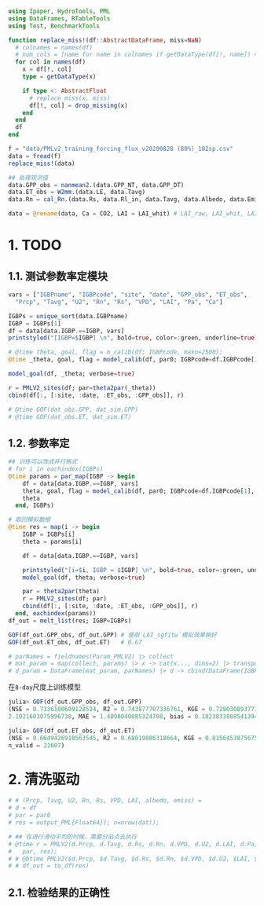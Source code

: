 ```julia
using Ipaper, HydroTools, PML
using DataFrames, RTableTools
using Test, BenchmarkTools

function replace_miss!(df::AbstractDataFrame, miss=NaN)
  # colnames = names(df)
  # num_cols = [name for name in colnames if getDataType(df[!, name]) <: Number]
  for col in names(df)
    x = df[!, col]
    type = getDataType(x)

    if type <: AbstractFloat
      # replace_miss(x, miss)
      df[!, col] = drop_missing(x)
    end
  end
  df
end

f = "data/PMLv2_training_forcing_flux_v20200828 (80%)_102sp.csv"
data = fread(f)
replace_miss!(data)

## 处理观测值
data.GPP_obs = nanmean2.(data.GPP_NT, data.GPP_DT)
data.ET_obs = W2mm.(data.LE, data.Tavg)
data.Rn = cal_Rn.(data.Rs, data.Rl_in, data.Tavg, data.Albedo, data.Emiss)

data = @rename(data, Ca = CO2, LAI = LAI_whit) # LAI_raw, LAI_whit, LAI_sgfitw
```


# 1. TODO

## 1.1. 测试参数率定模块

```julia
vars = ["IGBPname", "IGBPcode", "site", "date", "GPP_obs", "ET_obs",
  "Prcp", "Tavg", "U2", "Rn", "Rs", "VPD", "LAI", "Pa", "Ca"]

IGBPs = unique_sort(data.IGBPname)
IGBP = IGBPs[1]
df = data[data.IGBP.==IGBP, vars]
printstyled("[IGBP=$IGBP] \n", bold=true, color=:green, underline=true)

# @time theta, goal, flag = m_calib(df; IGBPcode, maxn=2500);
@time _theta, goal, flag = model_calib(df, par0; IGBPcode=df.IGBPcode[1], maxn=2500);

model_goal(df, _theta; verbose=true)

r = PMLV2_sites(df; par=theta2par(_theta))
cbind(df[:, [:site, :date, :ET_obs, :GPP_obs]], r)

# @time GOF(dat_obs.GPP, dat_sim.GPP)
# @time GOF(dat_obs.ET, dat_sim.ET)
```

## 1.2. 参数率定

```julia
## 训练可以改成并行格式
# for i in eachindex(IGBPs)
@time params = par_map(IGBP -> begin
    df = data[data.IGBP.==IGBP, vars]
    theta, goal, flag = model_calib(df, par0; IGBPcode=df.IGBPcode[1], maxn=2500, verbose=false)
    theta
  end, IGBPs)
```

```julia
# 取回模拟数据
@time res = map(i -> begin
    IGBP = IGBPs[i]
    theta = params[i]

    df = data[data.IGBP.==IGBP, vars]

    printstyled("[i=$i, IGBP = $IGBP] \n", bold=true, color=:green, underline=false)
    model_goal(df, theta; verbose=true)

    par = theta2par(theta)
    r = PMLV2_sites(df; par)
    cbind(df[:, [:site, :date, :ET_obs, :GPP_obs]], r)
  end, eachindex(params))
df_out = melt_list(res; IGBP=IGBPs)
```


```julia
GOF(df_out.GPP_obs, df_out.GPP) # 使用`LAI_sgfitw`模拟效果稍好
GOF(df_out.ET_obs, df_out.ET)   # 0.67

# parNames = fieldnames(Param_PMLV2) |> collect
# mat_param = map(collect, params) |> x -> cat(x..., dims=2) |> transpose
# d_param = DataFrame(mat_param, parNames) |> d -> cbind(DataFrame(IGBP=IGBPs), d)
```

在`8-day`尺度上训练模型

```julia
julia> GOF(df_out.GPP_obs, df_out.GPP)
(NSE = 0.7336100609128524, R2 = 0.743877707336761, KGE = 0.7290308937710843, R = 0.8624834533698377, RMSE = 
2.1021603075996738, MAE = 1.4098040085324788, bias = 0.18238338885413943, bias_perc = 4.8376021107084135, n_valid = 26414)

julia> GOF(df_out.ET_obs, df_out.ET)
(NSE = 0.6649426918563545, R2 = 0.68019886318664, KGE = 0.8156453875675587, R = 0.8247416948273198, RMSE = 0.7324277346700488, MAE = 0.4914732035326359, bias = -0.029484677463582167, bias_perc = -1.8958637090078327, 
n_valid = 21607)
```

# 2. 清洗驱动

```julia
# # (Prcp, Tavg, U2, Rn, Rs, VPD, LAI, albedo, emiss) = 
# d = df
# par = par0
# res = output_PML{Float64}(; n=nrow(dat));

# ## 在进行滑动平均的时候，需要分站点去执行
# @time r = PMLV2(d.Prcp, d.Tavg, d.Rs, d.Rn, d.VPD, d.U2, d.LAI, d.Pa; 
#   par, res);
# # @btime PMLV2($d.Prcp, $d.Tavg, $d.Rs, $d.Rn, $d.VPD, $d.U2, $LAI, $d.Pa; par, res=$res)
# # df_out = to_df(res)
```

## 2.1. 检验结果的正确性
